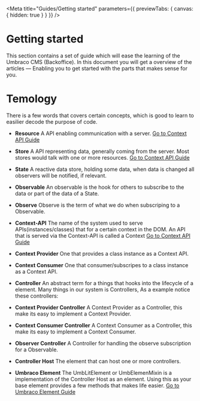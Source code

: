 
<Meta title="Guides/Getting started" parameters={{ previewTabs: { canvas: { hidden: true } } }} />

# Getting started

This section contains a set of guide which will ease the learning of the Umbraco CMS (Backoffice).
In this document you will get a overview of the articles — Enabling you to get started with the parts that makes sense for you.

# Temology
There is a few words that covers certain concepts, which is good to learn to easilier decode the purpose of code.

- **Resource** A API enabling communication with a server. [Go to Context API Guide](/?path=/story/guides-resource--page)
- **Store** A API representing data, generally coming from the server. Most stores would talk with one or more resources. [Go to Context API Guide](/?path=/story/guides-store--page)

- **State** A reactive data store, holding some data, when data is changed all observers will be notified, if relevant.
- **Observable** An observable is the hook for others to subscribe to the data or part of the data of a State.
- **Observe** Observe is the term of what we do when subscriping to a Observable.

- **Context-API** The name of the system used to serve APIs(instances/classes) that for a certain context in the DOM. An API that is served via the Context-API is called a Context [Go to Context API Guide](/?path=/story/guides-umbraco-element--page)
- **Context Provider** One that provides a class instance as a Context API.
- **Context Consumer** One that consumer/subscripes to a class instance as a Context API.

- **Controller** An abstract term for a things that hooks into the lifecycle of a element. Many things in our system is Controllers, As a example notice these controllers:
- **Context Provider Controller** A Context Provider as a Controller, this make its easy to implement a Context Provider.
- **Context Consumer Controller** A Context Consumer as a Controller, this make its easy to implement a Context Consumer.
- **Observer Controller** A Controller for handling the observe subscription for a Observable.

- **Controller Host** The element that can host one or more controllers.
- **Umbraco Element** The UmbLitElement or UmbElemenMixin is a implementation of the Controller Host as an element. Using this as your base element provides a few methods that makes life easier. [Go to Umbraco Element Guide](/?path=/story/guides-umbraco-element--page)


